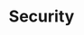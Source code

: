 ---
title: "Security"
description: "This guide will help you prevent abuse and fraud in your application"
---